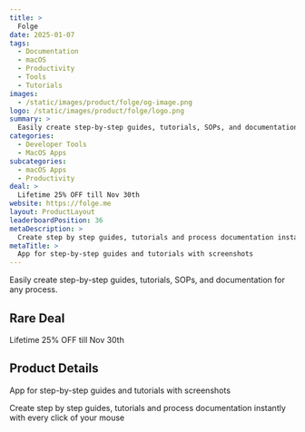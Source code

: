 ```yaml
---
title: >
  Folge
date: 2025-01-07
tags:
  - Documentation
  - macOS
  - Productivity
  - Tools
  - Tutorials
images:
  - /static/images/product/folge/og-image.png
logo: /static/images/product/folge/logo.png
summary: >
  Easily create step-by-step guides, tutorials, SOPs, and documentation for any process.
categories:
  - Developer Tools
  - MacOS Apps
subcategories:
  - macOS Apps
  - Productivity
deal: >
  Lifetime 25% OFF till Nov 30th
website: https://folge.me
layout: ProductLayout
leaderboardPosition: 36
metaDescription: >
  Create step by step guides, tutorials and process documentation instantly with every click of your mouse
metaTitle: >
  App for step-by-step guides and tutorials with screenshots
---
```

Easily create step-by-step guides, tutorials, SOPs, and documentation for any process.

## Rare Deal

Lifetime 25% OFF till Nov 30th

## Product Details

App for step-by-step guides and tutorials with screenshots

Create step by step guides, tutorials and process documentation instantly with every click of your mouse
